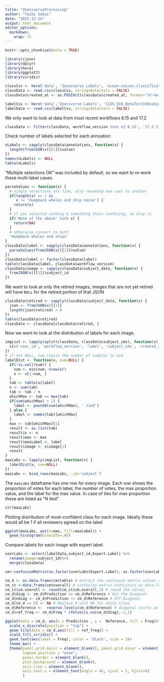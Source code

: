 ```yaml
---
title: "ZooniverseProcessing"
author: "Taiki Sakai"
date: "2022-12-14"
output: html_document
editor_options: 
  markdown: 
    wrap: 72
---
```


```r
knitr::opts_chunk$set(echo = TRUE)
```

```r
library(rjson)
library(dplyr)
library(here)
library(ggplot2)
library(viridis)
```

```r
classCsv <- here('data', 'Zooniverse Labels', 'ocean-voices-classifications.csv')
classData <- read.csv(classCsv, stringsAsFactors = FALSE)
classData$created_at <- as.POSIXct(classData$created_at, format='%Y-%m-%d %H:%M:%S UTC', tz='UTC')

labelCsv <- here('data','Zooniverse Labels', 'CCES_010_BetaTest150subjects_labeled.csv')
labelData <- read.csv(labelCsv, stringsAsFactors = FALSE)
```

We only want to look at data from most recent workflows 8.15 and 17.2

```r
classData <- filter(classData, workflow_version %in% c('8.15', '17.2'))
```

Check number of labels selected for each annoation

```r
nLabels <- sapply(classData$annotations, function(x) {
  length(fromJSON(x)[[1]]$value)
})
names(nLabels) <- NULL
table(nLabels)
```

"Multiple selections OK" was included by default, so we want to re-work
these multi-label cases.

```r
parseValues <- function(x) {
  # single selections are fine, also renaming one caes to another
  if(length(x) == 1 &&
     x != 'Humpback whales and ship noise') {
    return(x)
  }
  # if you selected nothing & something thats confusing, so drop it
  if('None of the above' %in% x) {
    return(NA)
  }
  # otherwise convert to both
  'Humpback whales and ships'
}
classData$label <- sapply(classData$annotations, function(x) {
  parseValues(fromJSON(x)[[1]]$value)
})
classData$label <- factor(classData$label)
table(classData$label, classData$workflow_version)
classData$image <- sapply(classData$subject_data, function(x) {
  fromJSON(x)[[1]]$subject_id
})
```

We want to look at only the retired images, images that are not yet
retired will have `NULL` for the retired portion of that JSON

```r
classData$retired <- sapply(classData$subject_data, function(x) {
  json <- fromJSON(x)[[1]]
  length(json$retired) > 0
})
table(classData$retired)
classData <- classData[classData$retired, ]
```

Now we want to look at the distribution of labels for each image.

```r
imgList <- lapply(split(classData, classData$subject_ids), function(x) {
  x[c('user_id', 'workflow_version', 'label', 'subject_ids', 'created_at', 'image')]
})
# if not NULL, num limits the number of samples to use
labelDist <- function(x, num=NULL) {
  if(!is.null(num)) {
    num <- min(num, nrow(x))
    x <- x[1:num, ]
  }
  tab <- table(x$label)
  n <- sum(tab)
  tab <- tab / n
  whichMax <- tab == max(tab)
  if(sum(whichMax) > 1) {
    label <- paste0(sum(whichMax), ' tied')
  } else {
    label <- names(tab)[whichMax]
  }
  max <- tab[whichMax][1]
  result <- as.list(tab)
  result$n <- n
  result$max <- max
  result$maxLabel <- label
  result$image <- x$image[1]
  result
}
maxLabs <- lapply(imgList, function(x) {
  labelDist(x, num=NULL)
})
maxLabs <- bind_rows(maxLabs, .id='subject')
```

The `maxLabs` dataframe has one row for every image. Each row shows the
proportion of votes for each label, the number of votes, the max
proportion value, and the label for the max value. In case of ties for
max proportion these are listed as "N tied".

```r
str(maxLabs)
```

Plotting distribution of most-confident class for each image. Ideally
these would all be 1 if all reviewers agreed on the label

```r
ggplot(maxLabs, aes(x=max, fill=maxLabel)) +
  geom_histogram(binwidth=.05)
```

Compare labels for each image with expert label.

```r
userLabs <- select(labelData,subject_id,Expert.Label) %>%
  rename(image=subject_id)%>%
  merge(classData) 

cm<-confusionMatrix(as.factor(userLabs$Expert.Label), as.factor(userLabs$label), positive = "True")

cm_d <- as.data.frame(cm$table) # extract the confusion matrix values as data.frame
cm_st <-data.frame(cm$overall) # confusion matrix statistics as data.frame
cm_st$cm.overall <- round(cm_st$cm.overall,2) # round the values
cm_d$diag <- cm_d$Prediction == cm_d$Reference # Get the Diagonal
cm_d$ndiag <- cm_d$Prediction != cm_d$Reference # Off Diagonal     
cm_d[cm_d == 0] <- NA # Replace 0 with NA for white tiles
cm_d$Reference <-  reverse.levels(cm_d$Reference) # diagonal starts at top left
cm_d$ref_freq <- cm_d$Freq * ifelse(is.na(cm_d$diag),-1,1)

ggplot(data = cm_d, aes(x = Prediction , y =  Reference, fill = Freq))+
  scale_x_discrete(position = "top") +
  geom_tile(data = cm_d,aes(fill = ref_freq)) +
  scale_fill_viridis() +
  geom_text(aes(label = Freq), color = 'black', size = 3)+
  theme_bw() +
  theme(panel.grid.major = element_blank(), panel.grid.minor = element_blank(),
        legend.position = "none",
        panel.border = element_blank(),
        plot.background = element_blank(),
        axis.line = element_blank(),
        axis.text.x = element_text(angle = 45, vjust = 1, hjust=0)
        )

```
